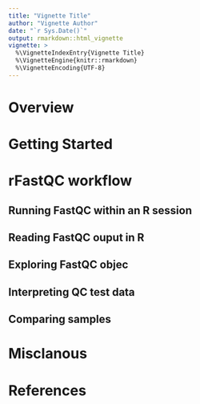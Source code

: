 ```yaml
---
title: "Vignette Title"
author: "Vignette Author"
date: "`r Sys.Date()`"
output: rmarkdown::html_vignette
vignette: >
  %\VignetteIndexEntry{Vignette Title}
  %\VignetteEngine{knitr::rmarkdown}
  %\VignetteEncoding{UTF-8}
---
```


# Overview
# Getting Started
# rFastQC workflow
## Running FastQC within an R session
## Reading FastQC ouput in R
## Exploring FastQC objec
## Interpreting QC test data
## Comparing samples
# Misclanous
# References
